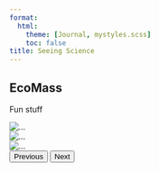 ```yaml
---
format:
  html:
    theme: [Journal, mystyles.scss]
    toc: false 
title: Seeing Science
---
```


## EcoMass

Fun stuff

```{=html}

<div id="carouselExample" class="carousel slide">
  <div class="carousel-inner">
    <div class="carousel-item active">
      <img src="images/ecomass/beeaurocracy.webp" class="d-block w-100" alt="...">
    </div>
    <div class="carousel-item">
      <img src="images/ecomass/fitness_squirrel.webp" class="d-block w-100" alt="...">
    </div>
    <div class="carousel-item">
      <img src="images/ecomass/seaslugs.webp" class="d-block w-100" alt="...">
    </div>
  </div>
  <button class="carousel-control-prev" type="button" data-bs-target="#carouselExample" data-bs-slide="prev">
    <span class="carousel-control-prev-icon" aria-hidden="true"></span>
    <span class="visually-hidden">Previous</span>
  </button>
  <button class="carousel-control-next" type="button" data-bs-target="#carouselExample" data-bs-slide="next">
    <span class="carousel-control-next-icon" aria-hidden="true"></span>
    <span class="visually-hidden">Next</span>
  </button>
</div>

```